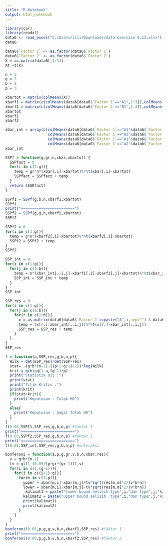---
title: "R Notebook"
output: html_notebook
---

```{r}
library(car)
library(readxl)
data6 <- read_excel("C:/Users/lili/Downloads/data exercise 6.13.xlsx")
data6
```

```{r}
data6$`Factor 1` <- as.factor(data6$`Factor 1`)
data6$`Factor 2` <- as.factor(data6$`Factor 2`)
X = as.matrix(data6[,1:3])
Xt =t(X)
```

```{r}
n = 5
g = 2
b = 2
p = 3
```

```{r}
xbartot = matrix(colMeans(X))
xbarf1 = matrix(c(colMeans(data6[data6$`Factor 1`=="A1",1:3]),colMeans(data6[data6$`Factor 1`=="A2",1:3])),ncol=2)
xbarf2 = matrix(c(colMeans(data6[data6$`Factor 2`=="B1",1:3]),colMeans(data6[data6$`Factor 2`=="B2",1:3])),ncol=2)
xbartot
xbarf1
xbarf2
```

```{r}
xbar_int = array(c(colMeans(data6[data6$`Factor 1`=="A1"&data6$`Factor 2`=="B1",1:3]),
                   colMeans(data6[data6$`Factor 1`=="A2"&data6$`Factor 2`=="B1",1:3]),
                   colMeans(data6[data6$`Factor 1`=="A1"&data6$`Factor 2`=="B2",1:3]),
                   colMeans(data6[data6$`Factor 1`=="A2"&data6$`Factor 2`=="B2",1:3])),dim=c(3,1,2,2))
xbar_int
```

```{r}
SSPf = function(g,gr,n,xbar,xbartot) {
  SSPfact = 0
  for(i in c(1:g)){
    temp = gr*n*(xbar[,i]-xbartot)%*%t(xbar[,i]-xbartot)
    SSPfact = SSPfact + temp
  }
  return (SSPfact)
}

SSPf1 = SSPf(g,b,n,xbarf1,xbartot)
SSPf1
print("========================")
SSPf2 = SSPf(g,g,n,xbarf2,xbartot)
SSPf2
```

```{r}
SSPf2 = 0 
for(i in c(1:g)){
  temp = g*n*(xbarf2[,i]-xbartot)%*%t(xbarf2[,i]-xbartot)
  SSPf2 = SSPf2 + temp
}
SSPf2
```

```{r}
SSP_int = 0 
for(i in c(1:g)){
  for(j in c(1:b)){
    temp = n*(xbar_int[,,i,j]-xbarf1[,i]-xbarf2[,j]+xbartot)%*%t(xbar_int[,,i,j]-xbarf1[,i]-xbarf2[,j]+xbartot)
    SSP_int = SSP_int + temp
  }
}
SSP_int
```

```{r}
SSP_res = 0
for(i in c(1:g)){
  for(j in c(1:b)){
    for(r in c(1:n)){
      x = as.matrix(data6[data6$`Factor 1`==paste("A",i,sep="") & data6$`Factor 2`==paste("B",j,sep=""),1:3])
      temp = (x[r,]-xbar_int[,,i,j])%*%t(x[r,]-xbar_int[,,i,j])
      SSP_res = SSP_res + temp
    }
  }
}
SSP_res
```

```{r}
f = function(a,SSP,res,g,b,n,p){
  Wilk = det(SSP_res)/det(SSP+res)
  stat= -(g*b*(n-1)-((p+1-g+1)/2))*log(Wilk)
  krit = qchisq(1-a,(g-1)*p)
  print("Statistik Uji :")
  print(stat)
  print("Titik Kritis :")
  print(krit)
  if(stat>krit){
    print("Keputusan : Tolak H0")
  }
  else{
    print("Keputusan : Gagal Tolak H0")
  }
}
f(0.05,SSPf1,SSP_res,g,b,n,p) #faktor 1
print("========================")
f(0.05,SSPf2,SSP_res,g,b,n,p) #faktor 2
print("========================")
f(0.05,SSP_int,SSP_res,g,b,n,p) #interaksi
```

```{r}
bonferoni = function(a,p,g,gr,v,b,n,xbar,res){
  v = g*b*(n-1)
  tv = qt(1-(0.05/(p*gr*(gr-1))),v)
  for(i in c(1:(g-1))){
    for(j in c((i+1):g)){
      for(m in c(1:p)){
        upper = xbar[m,i]-xbar[m,j]+tv*sqrt(res[m,m]*2/(v*b*n))
        lower = xbar[m,i]-xbar[m,j]-tv*sqrt(res[m,m]*2/(v*b*n))
         kalimat1 = paste("lower bound selisih type",i,"dan type",j,"karakteristik ke",m,"=",lower)
        kalimat2 = paste("upper bound selisih  type",i,"dan type",j,"karakteristik ke",m,"=",upper)
        print(kalimat1)
        print(kalimat2)
      }
    }
  }
}
bonferoni(0.05,p,g,g,v,b,n,xbarf1,SSP_res) #faktor 1
print("========================")
bonferoni(0.05,p,g,b,v,b,n,xbarf2,SSP_res) #faktor 2

```












